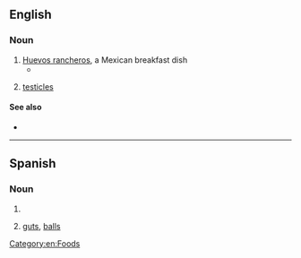 ==English==

===Noun===
{{en-plural noun}}

# [[huevos rancheros|Huevos rancheros]], a Mexican breakfast dish
#* {{quote-journal|2007|January 7|Charles Baxter|Breakfast of Champions|New York Times|url=http://www.nytimes.com/2007/01/07/opinion/07baxter.html
|passage=I dig into my '''huevos'''.}}
# {{lb|en|slang}} [[testicles]]

====See also====
* {{pedialite|Huevos rancheros}}

[[Category:en:Foods]]

----

==Spanish==

===Noun===
{{head|es|noun form}}

# {{plural of|huevo|lang=es}}
# {{lb|es|slang|idiomatic|vulgar}} [[guts]], [[balls]] {{gloss|courage, bravery}}